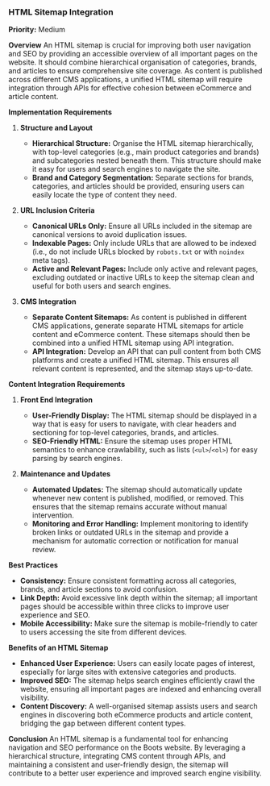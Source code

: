 
### HTML Sitemap Integration

**Priority:** Medium

**Overview**
An HTML sitemap is crucial for improving both user navigation and SEO by providing an accessible overview of all important pages on the website. It should combine hierarchical organisation of categories, brands, and articles to ensure comprehensive site coverage. As content is published across different CMS applications, a unified HTML sitemap will require integration through APIs for effective cohesion between eCommerce and article content.

**Implementation Requirements**

1. **Structure and Layout**
   - **Hierarchical Structure:** Organise the HTML sitemap hierarchically, with top-level categories (e.g., main product categories and brands) and subcategories nested beneath them. This structure should make it easy for users and search engines to navigate the site.
   - **Brand and Category Segmentation:** Separate sections for brands, categories, and articles should be provided, ensuring users can easily locate the type of content they need.

2. **URL Inclusion Criteria**
   - **Canonical URLs Only:** Ensure all URLs included in the sitemap are canonical versions to avoid duplication issues.
   - **Indexable Pages:** Only include URLs that are allowed to be indexed (i.e., do not include URLs blocked by `robots.txt` or with `noindex` meta tags).
   - **Active and Relevant Pages:** Include only active and relevant pages, excluding outdated or inactive URLs to keep the sitemap clean and useful for both users and search engines.

3. **CMS Integration**
   - **Separate Content Sitemaps:** As content is published in different CMS applications, generate separate HTML sitemaps for article content and eCommerce content. These sitemaps should then be combined into a unified HTML sitemap using API integration.
   - **API Integration:** Develop an API that can pull content from both CMS platforms and create a unified HTML sitemap. This ensures all relevant content is represented, and the sitemap stays up-to-date.

**Content Integration Requirements**

1. **Front End Integration**
   - **User-Friendly Display:** The HTML sitemap should be displayed in a way that is easy for users to navigate, with clear headers and sectioning for top-level categories, brands, and articles.
   - **SEO-Friendly HTML:** Ensure the sitemap uses proper HTML semantics to enhance crawlability, such as lists (`<ul>`/`<ol>`) for easy parsing by search engines.

2. **Maintenance and Updates**
   - **Automated Updates:** The sitemap should automatically update whenever new content is published, modified, or removed. This ensures that the sitemap remains accurate without manual intervention.
   - **Monitoring and Error Handling:** Implement monitoring to identify broken links or outdated URLs in the sitemap and provide a mechanism for automatic correction or notification for manual review.

**Best Practices**

- **Consistency:** Ensure consistent formatting across all categories, brands, and article sections to avoid confusion.
- **Link Depth:** Avoid excessive link depth within the sitemap; all important pages should be accessible within three clicks to improve user experience and SEO.
- **Mobile Accessibility:** Make sure the sitemap is mobile-friendly to cater to users accessing the site from different devices.

**Benefits of an HTML Sitemap**

- **Enhanced User Experience:** Users can easily locate pages of interest, especially for large sites with extensive categories and products.
- **Improved SEO:** The sitemap helps search engines efficiently crawl the website, ensuring all important pages are indexed and enhancing overall visibility.
- **Content Discovery:** A well-organised sitemap assists users and search engines in discovering both eCommerce products and article content, bridging the gap between different content types.

**Conclusion**
An HTML sitemap is a fundamental tool for enhancing navigation and SEO performance on the Boots website. By leveraging a hierarchical structure, integrating CMS content through APIs, and maintaining a consistent and user-friendly design, the sitemap will contribute to a better user experience and improved search engine visibility.
